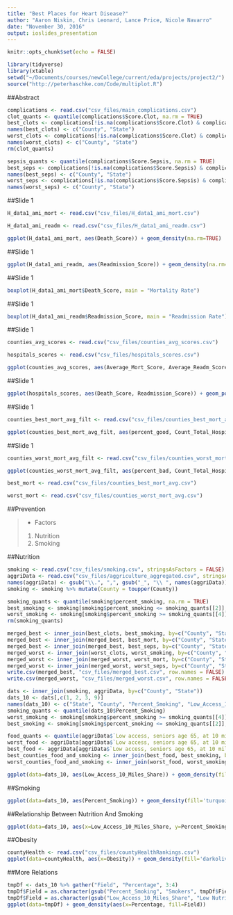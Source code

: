 ```yaml
---
title: "Best Places for Heart Disease?"
author: "Aaron Niskin, Chris Leonard, Lance Price, Nicole Navarro"
date: "November 30, 2016"
output: ioslides_presentation
---
```


```r
knitr::opts_chunk$set(echo = FALSE)
```

```r
library(tidyverse)
library(xtable)
setwd("~/Documents/courses/newCollege/current/eda/projects/project2/")
source("http://peterhaschke.com/Code/multiplot.R")
```

##Abstract

<!-- Chris's part -->

```r
complications <- read.csv("csv_files/main_complications.csv")
clot_quants <- quantile(complications$Score.Clot, na.rm = TRUE)
best_clots <- complications[!is.na(complications$Score.Clot) & complications$Score.Clot <= clot_quants[[2]], c("County.Name", "State")]
names(best_clots) <- c("County", "State")
worst_clots <- complications[!is.na(complications$Score.Clot) & complications$Score.Clot >= clot_quants[[4]], c("County.Name", "State")]
names(worst_clots) <- c("County", "State")
rm(clot_quants)

sepsis_quants <- quantile(complications$Score.Sepsis, na.rm = TRUE)
best_seps <- complications[!is.na(complications$Score.Sepsis) & complications$Score.Sepsis <= sepsis_quants[[2]], c("County.Name", "State")]
names(best_seps) <- c("County", "State")
worst_seps <- complications[!is.na(complications$Score.Sepsis) & complications$Score.Sepsis >= sepsis_quants[[4]], c("County.Name", "State")]
names(worst_seps) <- c("County", "State")
```

<!-- Lance's part -->

##Slide 1

```r
H_data1_ami_mort <- read.csv("csv_files/H_data1_ami_mort.csv")

H_data1_ami_readm <- read.csv("csv_files/H_data1_ami_readm.csv")

ggplot(H_data1_ami_mort, aes(Death_Score)) + geom_density(na.rm=TRUE)
```

##Slide 1

```r
ggplot(H_data1_ami_readm, aes(Readmission_Score)) + geom_density(na.rm=TRUE)

```

##Slide 1

```r
boxplot(H_data1_ami_mort$Death_Score, main = "Mortality Rate")
```

##Slide 1

```r
boxplot(H_data1_ami_readm$Readmission_Score, main = "Readmission Rate")
```

##Slide 1

```r
counties_avg_scores <- read.csv("csv_files/counties_avg_scores.csv")

hospitals_scores <- read.csv("csv_files/hospitals_scores.csv")

ggplot(counties_avg_scores, aes(Average_Mort_Score, Average_Readm_Score)) + geom_point(aes(color=as.factor(Death_Readm_Cat)), na.rm=TRUE) + geom_smooth(method = lm, na.rm = TRUE) 
```

##Slide 1

```r
ggplot(hospitals_scores, aes(Death_Score, Readmission_Score)) + geom_point(aes(color=as.factor(Death_Readm_Cat)), na.rm=TRUE) + geom_smooth(method = lm, na.rm = TRUE)
```

##Slide 1

```r
counties_best_mort_avg_filt <- read.csv("csv_files/counties_best_mort_avg_filt.csv")

ggplot(counties_best_mort_avg_filt, aes(percent_good, Count_Total_Hospitals)) + geom_point(aes(color=as.factor(County)))
```

##Slide 1

```r
counties_worst_mort_avg_filt <- read.csv("csv_files/counties_worst_mort_avg_filt.csv")

ggplot(counties_worst_mort_avg_filt, aes(percent_bad, Count_Total_Hospitals)) + geom_point(aes(color=as.factor(County)))

best_mort <- read.csv("csv_files/counties_best_mort_avg.csv")

worst_mort <- read.csv("csv_files/counties_worst_mort_avg.csv")
```

<!-- Aaron's part -->
##Prevention

>-  Factors
    1.  Nutrition
    2.  Smoking
    
##Nutrition

```r
smoking <- read.csv("csv_files/smoking.csv", stringsAsFactors = FALSE)
aggriData <- read.csv("csv_files/aggriculture_aggregated.csv", stringsAsFactors = FALSE)
names(aggriData) <- gsub("\\.", ",", gsub("_", "\\ ", names(aggriData)))
smoking <- smoking %>% mutate(County = toupper(County))
```

```r
smoking_quants <- quantile(smoking$percent_smoking, na.rm = TRUE)
best_smoking <- smoking[smoking$percent_smoking <= smoking_quants[[2]], c("County", "State")]
worst_smoking <- smoking[smoking$percent_smoking >= smoking_quants[[4]], c("County", "State")]
rm(smoking_quants)
```

```r
merged_best <- inner_join(best_clots, best_smoking, by=c("County", "State"))
merged_best <- inner_join(merged_best, best_mort, by=c("County", "State"))
merged_best <- inner_join(merged_best, best_seps, by=c("County", "State"))
merged_worst <- inner_join(worst_clots, worst_smoking, by=c("County", "State"))
merged_worst <- inner_join(merged_worst, worst_mort, by=c("County", "State"))
merged_worst <- inner_join(merged_worst, worst_seps, by=c("County", "State"))
write.csv(merged_best, "csv_files/merged_best.csv", row.names = FALSE)
write.csv(merged_worst, "csv_files/merged_worst.csv", row.names = FALSE)
```

```r
dats <- inner_join(smoking, aggriData, by=c("County", "State"))
dats_10 <- dats[,c(1, 2, 3, 9)]
names(dats_10) <- c("State", "County", "Percent_Smoking", "Low_Access_10_Miles_Share")
smoking_quants <- quantile(dats_10$Percent_Smoking)
worst_smoking <- smoking[smoking$percent_smoking >= smoking_quants[[4]], ]
best_smoking <- smoking[smoking$percent_smoking <= smoking_quants[[2]], ]

food_quants <- quantile(aggriData$`Low access, seniors age 65, at 10 miles, share`)
worst_food <- aggriData[aggriData$`Low access, seniors age 65, at 10 miles, share` >= food_quants[[3]],]
best_food <- aggriData[aggriData$`Low access, seniors age 65, at 10 miles, share` <= food_quants[[2]],]
best_counties_food_and_smoking <- inner_join(best_food, best_smoking, by=c("State", "County")) %>% mutate(County = toupper(County))
worst_counties_food_and_smoking <- inner_join(worst_food, worst_smoking, by=c("State", "County")) %>% mutate(County = toupper(County))
```

```r
ggplot(data=dats_10, aes(Low_Access_10_Miles_Share)) + geom_density(fill='tomato2') + labs(title="Density Plot for Smoking Percentage of Population", x="Percentage of Population that Smokes")
```

##Smoking

```r
ggplot(data=dats_10, aes(Percent_Smoking)) + geom_density(fill='turquoise3') + labs(x="Percentage of Smokers in Population")
```

##Relationship Between Nutrition And Smoking


```r
ggplot(data=dats_10, aes(x=Low_Access_10_Miles_Share, y=Percent_Smoking)) + geom_point(alpha=0.8, size=0.2) + geom_smooth() + labs(x="Poor Access to Supermarkets", y="Percentage of Smokers in Population", title="Smoking Percentage vs Access to Nutrition")
```

##Obesity

```r
countyHealth <- read.csv("csv_files/countyHealthRankings.csv")
ggplot(data=countyHealth, aes(x=Obesity)) + geom_density(fill='darkolivegreen2') + labs(title="Percentage of Obesity in Population")
```

##More Relations
```r
tmpDf <- dats_10 %>% gather("Field", "Percentage", 3:4)
tmpDf$Field = as.character(gsub("Percent_Smoking", "Smokers", tmpDf$Field))
tmpDf$Field = as.character(gsub("Low_Access_10_Miles_Share", "Low Nutritional Access", tmpDf$Field))
ggplot(data=tmpDf) + geom_density(aes(x=Percentage, fill=Field))
```

